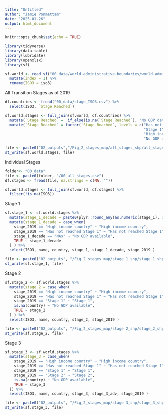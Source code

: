 ---
title: "Untitled"
author: "Jamie Ponmattam"
date: "2025-01-26"
output: html_document
---

```{r setup, include=FALSE}
knitr::opts_chunk$set(echo = TRUE)

library(tidyverse)
library(data.table)
library(lubridate)
library(openxlsx)
library(sf)
```

```{r}
sf.world <- read_sf("00_data/world-administrative-boundaries/world-administrative-boundaries.shp") %>%
  mutate(index = 1) %>%
  rename(ISO3 = iso3)

```


All Transition Stages as of 2019

```{r}
df.countries <- fread("00_data/stage_ISO3.csv") %>%
  select(ISO3, `Stage Reached`)
```

```{r}
sf.world.stages <- full_join(sf.world, df.countries) %>%
  mutate(`Stage Reached` =  if_else(is.na(`Stage Reached`), "No GDP data available", `Stage Reached` )) %>%
  mutate(`Stage Reached` = factor(`Stage Reached`, levels = c("Has not reached Stage 1",
                                                              "Stage 1", "Stage 2", "Stage 3",
                                                              "High income country",
                                                              "No GDP data available")))
```


```{r}
file <- paste0("02_outputs","/Fig_2_stages_map/all_stages_shp/all_stages_shp.shp")
st_write(sf.world.stages, file)
```


Individual Stages
```{r}
folder<- "00_data"
file <- paste0(folder, "/00_all stages.csv")
df.stages <- fread(file, na.strings = c(NA, "")) 
```


```{r}
sf.world.stages <- full_join(sf.world, df.stages) %>%
  filter(!is.na(ISO3))
```



Stage 1
```{r}
sf.stage_1 <- sf.world.stages %>%
  mutate(stage_1_decade = paste0(plyr::round_any(as.numeric(stage_1), 10, f = floor ), "s") ) %>%
  mutate(stage_1_decade = case_when(
    stage_2019 == "High income country" ~ "High income country",
    stage_2019 == "Has not reached Stage 1" ~ "Has not reached Stage 1",
    stage_1_decade == "NAs" ~ "No GDP available",
    TRUE ~ stage_1_decade
  ) ) %>%
  select(ISO3, name, country, stage_1, stage_1_decade, stage_2019 ) 
```

```{r}
file <- paste0("02_outputs", "/Fig_2_stages_map/stage 1_shp/stage_1_shp.shp")
st_write(sf.stage_1, file)
```



Stage 2
```{r}
sf.stage_2 <- sf.world.stages %>%
  mutate(stage_2 = case_when(
    stage_2019 == "High income country" ~ "High income country",
    stage_2019 == "Has not reached Stage 1" ~ "Has not reached Stage 1",
    stage_2019 == "Stage 1" ~ "Stage 1",
    is.na(country) ~ "No GDP available",
    TRUE ~ stage_2
  ) ) %>%
  select(ISO3, name, country, stage_2, stage_2019 )
```

```{r}
file <- paste0("02_outputs", "/Fig_2_stages_map/stage 2_shp/stage_2_shp.shp")
st_write(sf.stage_2, file)
```

Stage 3
```{r}
sf.stage_3 <- sf.world.stages %>%
  mutate(stage_3 = case_when(
    stage_2019 == "High income country" ~ "High income country",
    stage_2019 == "Has not reached Stage 1" ~ "Has not reached Stage 1",
    stage_2019 == "Stage 1" ~ "Stage 1",
    stage_2019 == "Stage 2" ~ "Stage 2",
    is.na(country) ~ "No GDP available",
    TRUE ~ stage_3
  )) %>%
  select(ISO3, name, country, stage_3, stage_3_adv, stage_2019 )
```


```{r}
file <- paste0("02_outputs", "/Fig_2_stages_map/stage 3_shp/stage_3_shp.shp")
st_write(sf.stage_3, file)
```
